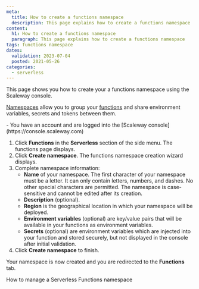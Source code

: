 ```yaml
---
meta:
  title: How to create a functions namespace
  description: This page explains how to create a functions namespace
content:
  h1: How to create a functions namespace
  paragraph: This page explains how to create a functions namespace
tags: functions namespace 
dates:
  validation: 2023-07-04
  posted: 2021-05-26
categories:
  - serverless
---
```


This page shows you how to create your a functions namespace using the Scaleway console.

[Namespaces](/serverless/functions/concepts/#namespace) allow you to group your [functions](/serverless/functions/concepts/#function) and share environment variables, secrets and tokens between them.

<Macro id="iam-requirements" />

<Message type="requirement">
  - You have an account and are logged into the [Scaleway console](https://console.scaleway.com)
</Message>

1. Click **Functions** in the **Serverless** section of the side menu. The functions page displays.
2. Click **Create namespace**. The functions namespace creation wizard displays.
3. Complete namespace information:
    - **Name** of your namespace. The first character of your namespace must be a letter. It can only contain letters, numbers, and dashes. No other special characters are permitted. The namespace is case-sensitive and cannot be edited after its creation.
    - **Description** (optional).
    - **Region** is the geographical location in which your namespace will be deployed.
    - **Environment variables** (optional) are key/value pairs that will be available in your functions as environment variables.
    - **Secrets** (optional) are environment variables which are injected into your function and stored securely, but not displayed in the console after initial validation.
4. Click **Create namespace** to finish.

Your namespace is now created and you are redirected to the **Functions** tab.

<Navigation title="See Also">
  <NextButton to="/serverless/functions/how-to/manage-a-functions-namespace/">How to manage a Serverless Functions namespace</NextButton>
</Navigation>
